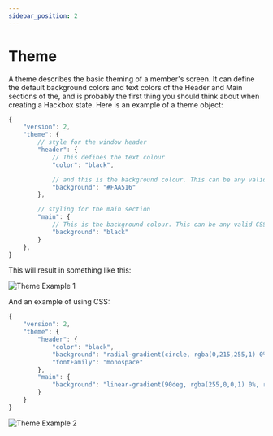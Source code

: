 ```yaml
---
sidebar_position: 2
---
```


# Theme
A theme describes the basic theming of a member's screen. It can define the default background colors and text colors of the Header and Main sections of the, and is probably the first thing you should think about when creating a Hackbox state.
Here is an example of a theme object:

```typescript
{
    "version": 2,
    "theme": {
        // style for the window header
        "header": {
            // This defines the text colour
            "color": "black",

            // and this is the background colour. This can be any valid CSS, such as gradients, images, colours and more.
            "background": "#FAA516"
        },

        // styling for the main section
        "main": {
            // This is the background colour. This can be any valid CSS, such as gradients, images, colours and more.
            "background": "black"
        }
    },
}
```

This will result in something like this:

![Theme Example 1](./images/theme-example-1.png)

And an example of using CSS:

```typescript
{
    "version": 2,
    "theme": {
        "header": {
            "color": "black",
            "background": "radial-gradient(circle, rgba(0,215,255,1) 0%, rgba(136,0,255,1) 50%, rgba(209,0,255,1) 100%)",
            "fontFamily": "monospace"
        },
        "main": {
            "background": "linear-gradient(90deg, rgba(255,0,0,1) 0%, rgba(26,255,0,1) 50%, rgba(63,154,222,1) 100%)"
        }
    }
}
```

![Theme Example 2](./images/theme-example-2.png)